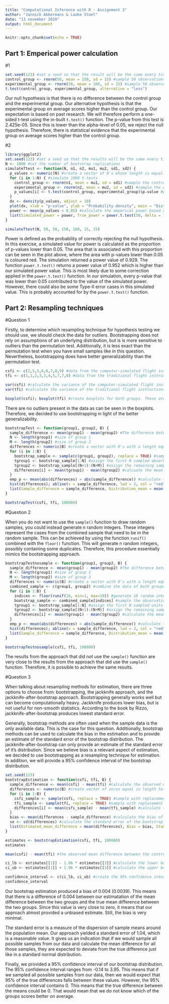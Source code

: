 ---
title: "Computational Inference with R - Assignment 3"
author: "Jannick Akkermans & Lauke Stoel"
date: "13 november 2020"
output: html_document
---

```{r setup, include=FALSE}
knitr::opts_chunk$set(echo = TRUE)
```

## Part 1: Emperical power calculation

#1

```{r}
set.seed(123) #set a seed so that the result will be the same every time
control_group <- rnorm(50, mean = 150, sd = 15) #sample 50 observations from a normal distribution with a mean of 150 and a standard deviation of 15 to be the control group
experimental_group <- rnorm(50, mean = 160, sd = 15) #sample 50 observations from a normal distribution with a mean of 160 and a standard deviation of 15 to be the experimental group
t.test(control_group, experimental_group, alternative = "less")
```

Our null hypothesis is that there is no difference between the control group and the experimental group. Our alternative hypothesis is that the experimental group on average scores higher than the control group. Our expectation is based on past research. We will therefore perform a one-sided t-test using the in-built `t.test()` function. The p-value from this test is 2.425e-05. Since this is lower than the alpha-level of 0.05, we reject the null hypothesis. Therefore, there is statistical evidence that the experimental group on average scores higher than the control group.

#2

```{r}
library(ggplot2)
set.seed(123) #set a seed so that the results will be the same every time the code block is run
N <- 1000 #set the number of bootstrap replications
simulateTtest <- function(N, n1, n2, mu1, mu2, sd1, sd2) {
  p_values <- numeric(N) #create a vector of 0's whose length is equal to N
  for (i in 1:N) { #simulate 1000 t-tests
    control_group <- rnorm(n1, mean = mu1, sd = sd1) #sample the control group
    experimental_group <- rnorm(n2, mean = mu2, sd = sd2) #sample the experimental group
    p_values[i] <- t.test(control_group, experimental_group)$p.value #perform a t-test and save the p-value
  }
  dx <- density(p_values, adjust = 10)
  plot(dx, xlab = "p-value", ylab = "Probability density", main = "Distribution of the simulated p-values"); polygon(c(dx$x[dx$x < 0.05], 0.05), c(dx$y[dx$x < 0.05], 0.05), col = rgb(1, 0, 0, alpha = 0.5), border = "red", main = "") #create a density plot that shows the distribution of the p-values and color the area that is lower than 0.05
  power <- mean(p_values < 0.05) #calculate the emperical power based on all the bootstrapped p-values
  list(Simulated_power = power, True_power = power.t.test(50, delta = 10, sd = 15, sig.level = 0.05, type = "two.sample", alternative = "one.sided")$power) #return a list that contains the emperical power and the true power
}

simulateTtest(N, 50, 50, 150, 160, 15, 15)
```
Power is defined as the probability of correctly rejecting the null hypothesis. In this exercise, a simulated value for power is calculated as the proportion of p-values lower than 0.05. The area that is associated with this proportion can be seen in the plot above, where the area with p-values lower than 0.05 is coloured red. The simulation returned a power value of 0.929. The function `power.t.test()` returns a power value of 0.952 which is higher than our simulated power value. This is most likely due to some correction applied in the `power.t.test()` function. In our simulation, every p-value that was lower than 0.05 contributed to the value of the simulated power. However, there could also be some Type-II error cases in this simulated value. This is probably accounted for by the `power.t.test()` function.

## Part 2: Resampling techniques

#Question 1

Firstly, to determine which resampling technique for hypothesis testing we should use, we should check the data for outliers. Bootstrapping does not rely on assumptions of an underlying distribution, but is is more sensitive to outliers than the permutation test. Additionally, it is less exact than the permutation test when you have small samples like in this question. Nevertheless, bootstrapping does have better generalizability than the permutation test.

```{r}
csfi <- c(2,5,5,6,6,7,8,9) #data from the computer-simulated flight instructions group
tfi <- c(1,1,2,3,3,4,5,7,7,8) #data from the traditional flight instructions group

var(csfi) #calculate the variance of the computer-simulated flight instructions group -> 4.57
var(tfi) #calculate the variance of the traditional flight instructions group -> 6.54

boxplot(csfi); boxplot(tfi) #create boxplots for both groups. These are used to check outliers
```

There are no outliers present in the data as can be seen in the boxplots. Therefore, we decided to use bootstrapping in light of the better generalizability.

```{r}
bootstrapTest <- function(group1, group2, B) {
  sample_difference <- mean(group1) - mean(group2) #The difference between the two groups as they are now. This difference is used to calculate the emperical p-value
  N <- length(group1) #size of group 1
  M <- length(group2) #size of group 2
  differences <- numeric(B) #create a vector with 0's with a length equal to the number of repetitions
  for (i in 1:B) {
    bootstrap_sample <- sample(c(group1, group2), replace = TRUE) #sample WITH replacement from the original sample
    tgroup1 <- bootstrap_sample[1:N] #assign the first N sampled observations to the first group
    tgroup2 <- bootstrap_sample[(N+1):(N+M)] #assign the remaining sampled observations to the second group
    differences[i] <- mean(tgroup1) - mean(tgroup2) #calcuate the mean difference between the groups and assign it to the differences vector
  }
  emp_p <- mean(abs(differences) > abs(sample_difference)) #calculate the proportion of absolute mean differences that is greater than the sample mean differences. We use the absolute value since we want to calculate a two-sided p-value.
  hist(differences); abline(v = sample_difference, lwd = 2, col = "red") #create a histogram of the distribution of the mean differences. Draw a red vertical line at the position of the observed mean difference
  list(Sample_difference = sample_difference, Distribution_mean = mean(differences), Distribution_sd= sd(differences), P_value = emp_p) #return a list with the observed mean difference, the mean of the bootstrap distribution, the standard deviation of the boostrap distribution and the empericial p-value
}

bootstrapTest(csfi, tfi, 100000)
```

#Question 2

When you do not want to use the `sample()` function to draw random samples, you could instead generate n random integers. These integers represent the cases from the combined sample that need to be in the random sample. This can be achieved by using the function `runif()` combined with the `floor()` function. This will generate n random integers, possibly containing some duplicates. Therefore, this procedure essentially mimics the bootstrapping approach.

```{r}
bootstrapTestnosample <- function(group1, group2, B) {
  sample_difference <- mean(group1) - mean(group2) #The difference between the two groups as they are now. This difference is used to calculate the emperical p-value
  N <- length(group1) #size of group 1
  M <- length(group2) #size of group 2
  differences <- numeric(B) #create a vector with 0's with a length equal to the number of repetitions
  combined_sample <- c(group1, group2) #combine the data of both groups into one group
  for (i in 1:B) {
    indices <- floor(runif(18, min=1, max=19)) #generate 18 random integers representing the indices of the observations to be selected
    bootstrap_sample <- combined_sample[indices] #sample the observations based on the randomly generated indices
    tgroup1 <- bootstrap_sample[1:N] #assign the first N sampled units to the first group
    tgroup2 <- bootstrap_sample[(N+1):(N+M)] #assign the remaining sampled units to the second group
    differences[i] <- mean(tgroup1) - mean(tgroup2) #calculate the mean difference between the groups and assign it to the differences vector
  }
  emp_p <- mean(abs(differences) > abs(sample_difference)) #calculate the proportion of absolute mean differences that is greater than the sample mean differences. We use the absolute value since we want to calculate a two-sided p-value.
  hist(differences); abline(v = sample_difference, lwd = 2, col = "red") #create a histogram of the distribution of the mean differences. Draw a red vertical line at the position of the observed mean difference
  list(Sample_difference = sample_difference, Distribution_mean = mean(differences), Distribution_sd= sd(differences), P_value = emp_p) #return a list with the observed mean difference, the mean of the bootstrap distribution, the standard deviation of the boostrap distribution and the empericial p-value
}

bootstrapTestnosample(csfi, tfi, 100000)
```

The results from the approach that did not use the `sample()` function are very close to the results from the approach that did use the `sample()` function. Therefore, it is possible to achieve the same results.

#Question 3

When talking about resampling methods for estimation, there are three options to choose from: bootstrapping, the jackknife approach, and the jackknife-after-bootstrap approach. Bootstrapping generally works well but can become computationally heavy. Jackknife produces lower bias, but is not useful for non-smooth statistics. According to the book by Rizzo, jackknife-after-bootstrap produces lowest standard error.

Generally, bootstrap methods are often used when the sample data is the only available data. This is the case for this question. Additionally, bootstrap methods can be used to calculate the bias in the estimation and to provide an estimate of the standard error of the bootstrap distribution. The jackknife-after-bootstrap can only provide an estimate of the standard error of it's distribution. Since we believe bias is a relevant aspect of estimation, we decided to use bootstrapping as a resampling technique for estimation. In addition, we will provide a 95% confidence interval of the bootstrap distribution.

```{r}
set.seed(123)
bootstrapEstimation <- function(csfi, tfi, B) {
  sample_difference <- mean(csfi) - mean(tfi) #calculate the observed mean difference between the groups
  differences <- numeric(B) #create vector of zeros equal in length to the number of replications
  for (i in 1:B) {
    csfi_sample <- sample(csfi, replace = TRUE) #sample with replacement from the experimental group
    tfi_sample <- sample(tfi, replace = TRUE) #sample with replacement from the control group
    differences[i] <- mean(csfi_sample) - mean(tfi_sample) #calculate the mean difference between the groups and store it inside the differences vector
  }
  bias <- mean(differences - sample_difference) #calculate the bias of the estimate
  se <- sd(differences) #calculate the standard error of the bootstrap distribution
  list(Estimated_mean_difference = mean(differences), Bias = bias, Standard_Error = se) #return a list that contains the mean of the bootstrap distribution, the bias of the estimated mean difference, and the standard error of the bootstrap distribution
}

estimates <- bootstrapEstimation(csfi, tfi, 100000)
estimates

mean(csfi) - mean(tfi) #the observed mean difference between the control group and the experimental group, which is 1.9

ci_lb <- estimates[[1]] - 1.96 * estimates[[3]] #calculate the lower bound of the 95% confidence interval
ci_ub <- estimates[[1]] + 1.96 * estimates[[3]] #calculate the upper bound of the 95% confidence interval

confidence_interval <- c(ci_lb, ci_ub) #create the 95% confidence interval of the mean difference between the computer-simulated flight instructions group and the traditional flight instructions group
confidence_interval
```

Our bootstrap estimation produced a bias of 0.004 (0.0039). This means that there is a difference of 0.004 between our estimatation of the mean difference between the two groups and the true mean difference between the two groups. Since this value is very close to zero, it means that our approach almost provided a unbiased estimate. Still, the bias is very minimal. 

The standard error is a measure of the dispersion of sample means around the population mean. Our approach yielded a standard error of 1.04, which is a reasonable value. It gives us an indication that if we would sample all possible samples from our data and calculate the mean difference for all those samples, they are expected to deviate from the true difference just like in a standard normal distribution.

Finally, we provided a 95% confidence interval of our bootstrap distribution. The 95% confidence interval ranges from -0.14 to 3.95. This means that if we sampled all possible samples from our data, then we would expect that 95% of the true differences falls between these values. However, the 95% confidence interval contains 0. This means that the true difference between the means could be 0. That would mean that we do not know which of the groups scores better on average.